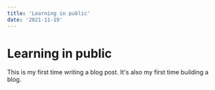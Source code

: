 ```yaml
---
title: 'Learning in public'
date: '2021-11-19'
---
```


# Learning in public

This is my first time writing a blog post. It's also my first time building a blog.
